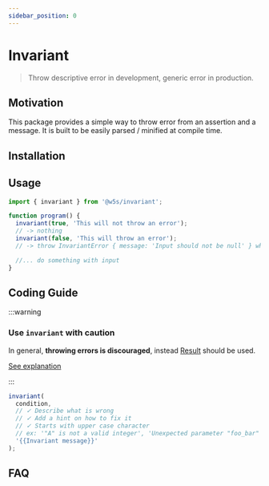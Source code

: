 ```yaml
---
sidebar_position: 0
---
```



# Invariant

> Throw descriptive error in development, generic error in production.

<PackageBadgeGroup packageName="@w5s/invariant" apiHref="/api/invariant" />

## Motivation

This package provides a simple way to throw error from an assertion and a message.
It is built to be easily parsed / minified at compile time.

## Installation

<PackageInstallBlock packageName="@w5s/invariant" />

## Usage

```ts
import { invariant } from '@w5s/invariant';

function program() {
  invariant(true, 'This will not throw an error'); 
  // -> nothing
  invariant(false, 'This will throw an error'); 
  // -> throw InvariantError { message: 'Input should not be null' } when input is null or undefined

  //... do something with input
}
```

## Coding Guide

:::warning

### Use `invariant` with caution

In general, **throwing errors is discouraged**, instead [Result](./core/result) should be used.

[See explanation](./error#throwing-errors)

:::

```ts
invariant(
  condition, 
  // ✓ Describe what is wrong
  // ✓ Add a hint on how to fix it
  // ✓ Starts with upper case character
  // ex: '"A" is not a valid integer', 'Unexpected parameter "foo_bar"', ...
  '{{Invariant message}}'
);
```

## FAQ

